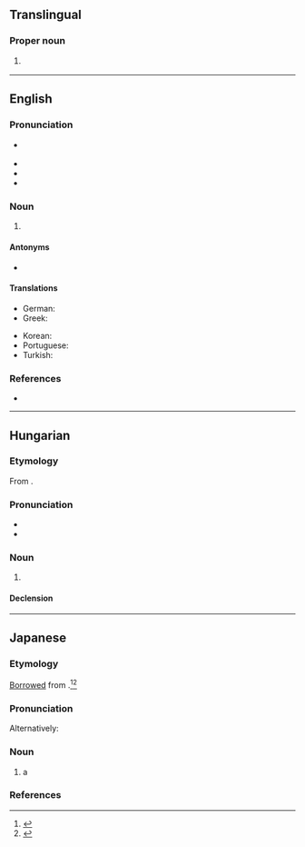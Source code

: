 {{also|Appendix:Variations of "gui"}}
==Translingual==

===Proper noun===
{{head|mul|proper noun}}
# {{label|mul|sports}} {{abbreviation of|mul|Guinea}}

----

==English==

===Pronunciation===
* {{a|UK}} {{IPA|en|/ˈdʒiːjuːaɪ/|/ˈɡu.i/}}
* {{audio|en|en-us-GUI.ogg|Audio (US)}}
* {{homophones|en|gooey}}
* {{rhymes|en|aɪ|ui}}

===Noun===
{{en-noun|GUIs}}

# {{lb|en|computing}} {{initialism of|en|graphical user interface}}

====Antonyms====
* {{l|en|TUI}}

====Translations====
{{trans-top|acronym of graphical user interface}}
* German: {{t+|de|GUI|f}}
* Greek: {{t|el|ΓΠΔ}}
{{trans-mid}}
* Korean: {{t|ko|GUI|sc=Latn}}
* Portuguese: {{t+|pt|GUI|f}}
* Turkish: {{t+|tr|GKA|sc=Latn}}
{{trans-bottom}}

===References===
* {{pedia}}

----

==Hungarian==

===Etymology===
From {{bor|hu|en|GUI||graphical user interface}}.

===Pronunciation===
* {{hu-IPA}}
* {{rhymes|hu|ji}}

===Noun===
{{hu-noun|-k}}

# {{lb|hu|computing}} {{l|en|GUI}}

====Declension====
{{hu-infl-nom|GUI-|o}}{{hu-pos-tok|GUI-|ja}}

----

==Japanese==
{{swp|lang=ja|グラフィカルユーザインタフェース}}

===Etymology===
[[Appendix:Glossary#loanword|Borrowed]] from {{bor|ja|en|GUI}}.<ref name="DJR">{{R:Daijirin}}</ref><ref name="DJS">{{R:Daijisen}}</ref>

===Pronunciation===
{{ja-pron|ジーユーアイ|acc=5|acc_ref=DJR}}
Alternatively:
{{ja-pron|グイ}}
{{ja-pron|グーイ}}

===Noun===
{{ja-noun|ジーユーアイ|グイ|グーイ}}

# a {{l|en|GUI}} {{gl|graphical user interface}}

===References===
<references/>

{{topics|ja|Graphical user interface}}